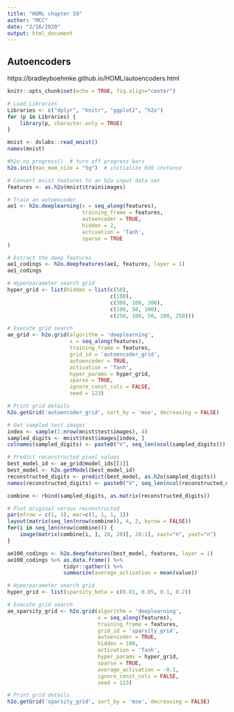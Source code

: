 ```yaml
---
title: "HOML chapter 19"
author: "MCC"
date: "2/16/2020"
output: html_document
---
```


## Autoencoders

https://bradleyboehmke.github.io/HOML/autoencoders.html


```r
knitr::opts_chunk$set(echo = TRUE, fig.align="center")
```


```r
# Load Libraries
Libraries <- c("dplyr", "knitr", "ggplot2", "h2o")
for (p in Libraries) {  
    library(p, character.only = TRUE)
}
```

```r
mnist <- dslabs::read_mnist()
names(mnist)
```

```r
#h2o.no_progress()  # turn off progress bars
h2o.init(max_mem_size = "5g")  # initialize H2O instance
```

```r
# Convert mnist features to an h2o input data set
features <- as.h2o(mnist$train$images)

# Train an autoencoder
ae1 <- h2o.deeplearning(x = seq_along(features),
                        training_frame = features,
                        autoencoder = TRUE,
                        hidden = 2,
                        activation = 'Tanh',
                        sparse = TRUE
)

# Extract the deep features
ae1_codings <- h2o.deepfeatures(ae1, features, layer = 1)
ae1_codings
```

```r
# Hyperparameter search grid
hyper_grid <- list(hidden = list(c(50),
                                 c(100),
                                 c(300, 100, 300),
                                 c(100, 50, 100),
                                 c(250, 100, 50, 100, 250)))
```


```r
# Execute grid search
ae_grid <- h2o.grid(algorithm = 'deeplearning',
                    x = seq_along(features),
                    training_frame = features,
                    grid_id = 'autoencoder_grid',
                    autoencoder = TRUE,
                    activation = 'Tanh',
                    hyper_params = hyper_grid,
                    sparse = TRUE,
                    ignore_const_cols = FALSE,
                    seed = 123)

# Print grid details
h2o.getGrid('autoencoder_grid', sort_by = 'mse', decreasing = FALSE)
```


```r
# Get sampled test images
index <- sample(1:nrow(mnist$test$images), 4)
sampled_digits <- mnist$test$images[index, ]
colnames(sampled_digits) <- paste0("V", seq_len(ncol(sampled_digits)))

# Predict reconstructed pixel values
best_model_id <- ae_grid@model_ids[[1]]
best_model <- h2o.getModel(best_model_id)
reconstructed_digits <- predict(best_model, as.h2o(sampled_digits))
names(reconstructed_digits) <- paste0("V", seq_len(ncol(reconstructed_digits)))

combine <- rbind(sampled_digits, as.matrix(reconstructed_digits))

# Plot original versus reconstructed
par(mfrow = c(1, 3), mar=c(1, 1, 1, 1))
layout(matrix(seq_len(nrow(combine)), 4, 2, byrow = FALSE))
for(i in seq_len(nrow(combine))) {
    image(matrix(combine[i, ], 28, 28)[, 28:1], xaxt="n", yaxt="n")
}
```


```r
ae100_codings <- h2o.deepfeatures(best_model, features, layer = 1)
ae100_codings %>% as.data.frame() %>%
                  tidyr::gather() %>%
                  summarize(average_activation = mean(value))
```



```r
# Hyperparameter search grid
hyper_grid <- list(sparsity_beta = c(0.01, 0.05, 0.1, 0.2))

# Execute grid search
ae_sparsity_grid <- h2o.grid(algorithm = 'deeplearning',
                             x = seq_along(features),
                             training_frame = features,
                             grid_id = 'sparsity_grid',
                             autoencoder = TRUE,
                             hidden = 100,
                             activation = 'Tanh',
                             hyper_params = hyper_grid,
                             sparse = TRUE,
                             average_activation = -0.1,
                             ignore_const_cols = FALSE,
                             seed = 123)

# Print grid details
h2o.getGrid('sparsity_grid', sort_by = 'mse', decreasing = FALSE)
```
















